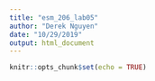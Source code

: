 ```yaml
---
title: "esm_206_lab05"
author: "Derek Nguyen"
date: "10/29/2019"
output: html_document
---
```


```r
knitr::opts_chunk$set(echo = TRUE)
```

